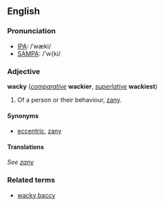 ==English==
===Pronunciation===
*[[w:IPA|IPA]]: /ˈwæki/
*[[w:SAMPA|SAMPA]]: /'w{ki/

===Adjective===
'''wacky''' (''[[comparative]]'' '''wackier''', ''[[superlative]]'' '''wackiest''')

#Of a person or their behaviour, [[zany]].

====Synonyms====
*[[eccentric]], [[zany]]

====Translations====
''See [[zany]]''

===Related terms===
*[[wacky baccy]]